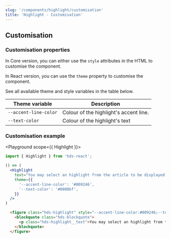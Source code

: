 ```yaml
---
slug: '/components/highlight/customisation'
title: 'Highlight - Customisation'
---
```




## Customisation

### Customisation properties

In Core version, you can either use the `style` attributes in the HTML to customise the component.

In React version, you can use the `theme` property to customise the component.

See all available theme and style variables in the table below.

| Theme variable        | Description                            |
| --------------------- | -------------------------------------- |
| `--accent-line-color` | Colour of the highlight's accent line. |
| `--text-color`        | Colour of the highlight's text         |

### Customisation example

<Playground scope={{ Highlight }}>

```jsx
import { Highlight } from 'hds-react';

() => (
  <Highlight
    text="You may select an highlight from the article to be displayed here. Select an excerpt that you want the user to pay attention to."
    theme={{
      '--accent-line-color': '#009246',
      '--text-color': '#0000bf',
    }}
  />
)
```

```html
  <figure class="hds-highlight" style="--accent-line-color:#009246;--text-color:#0000bf">
    <blockquote class="hds-blockquote">
      <p class="hds-highlight__text">You may select an highlight from the article to be displayed here. Select an excerpt that you want the user to pay attention to.</p>
    </blockquote>
  </figure>
```

</Playground>
